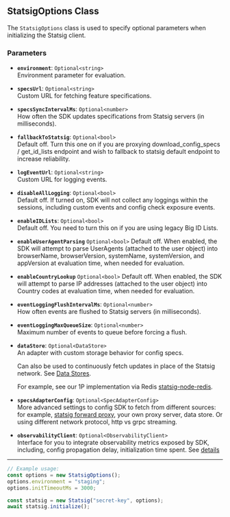 ## StatsigOptions Class

The `StatsigOptions` class is used to specify optional parameters when initializing the Statsig client.

### Parameters

- **`environment`**: `Optional<string>`  
  Environment parameter for evaluation.

- **`specsUrl`**: `Optional<string>`  
  Custom URL for fetching feature specifications.

- **`specsSyncIntervalMs`**: `Optional<number>`  
  How often the SDK updates specifications from Statsig servers (in milliseconds).

- **`fallbackToStatsig`**: `Optional<bool>`  
  Default off. Turn this one on if you are proxying download_config_specs / get_id_lists endpoint and wish to fallback to statsig default endpoint to increase reliability. 

- **`logEventUrl`**: `Optional<string>`  
  Custom URL for logging events.

- **`disableAllLogging`**: `Optional<bool>`  
  Default off. If turned on, SDK will not collect any loggings within the sessions, including custom events and config check exposure events.

- **`enableIDLists`**: `Optional<bool>`  
  Default off. You need to turn this on if you are using legacy Big ID Lists.

- **`enableUserAgentParsing`** `Optional<bool>`
  Default off. When enabled, the SDK will attempt to parse UserAgents (attached to the user object) into browserName, browserVersion, systemName, systemVersion, and appVersion at evaluation time, when needed for evaluation.

- **`enableCountryLookup`**  `Optional<bool>`
  Default off. When enabled, the SDK will attempt to parse IP addresses (attached to the user object) into Country codes at evaluation time, when needed for evaluation.

- **`eventLoggingFlushIntervalMs`**: `Optional<number>`  
  How often events are flushed to Statsig servers (in milliseconds).

- **`eventLoggingMaxQueueSize`**: `Optional<number>`  
  Maximum number of events to queue before forcing a flush.

- **`dataStore`**: `Optional<DataStore>`  
  An adapter with custom storage behavior for config specs. 
  
  Can also be used to continuously fetch updates in place of the Statsig network. See [Data Stores](https://docs.statsig.com/server/concepts/data_store/).
  
  For example, see our 1P implementation via Redis [statsig-node-redis](https://github.com/statsig-io/node-js-server-sdk-redis).

- **`specsAdapterConfig`**: `Optional<SpecAdapterConfig>`  
  More advanced settings to config SDK to fetch from different sources: for example, [statsig forward proxy](https://docs.statsig.com/server/concepts/forward_proxy/), your own proxy server, data store. 
  Or using different network protocol, http vs grpc streaming.

- **`observabilityClient`**: `Optional<ObservabilityClient>`  
  Interface for you to integrate observability metrics exposed by SDK, including, config propagation delay, initialization time spent. See [details](https://docs.statsig.com/sdk_monitoring/)

---

```typescript
// Example usage:
const options = new StatsigOptions();
options.environment = "staging";
options.initTimeoutMs = 3000;

const statsig = new Statsig("secret-key", options);
await statsig.initialize();
```